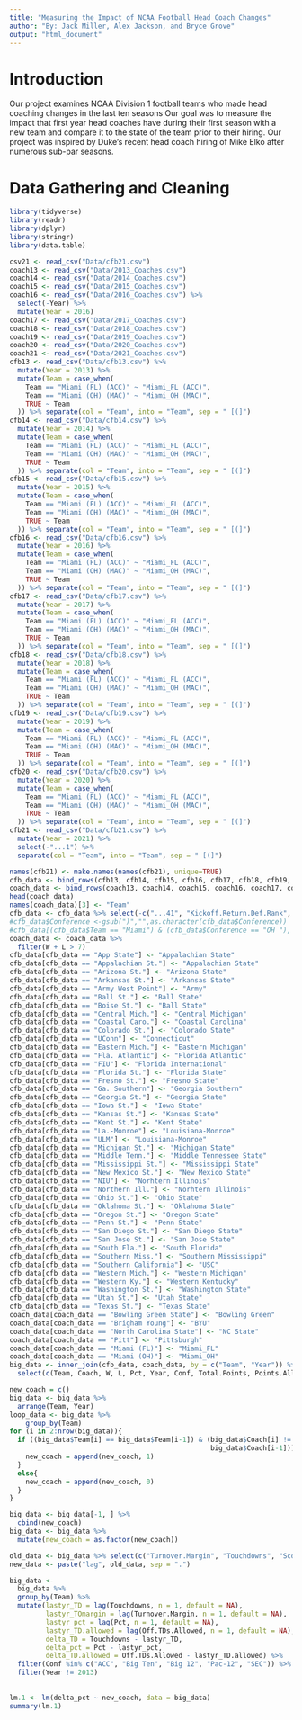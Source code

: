 ```yaml
---
title: "Measuring the Impact of NCAA Football Head Coach Changes"
author: "By: Jack Miller, Alex Jackson, and Bryce Grove" 
output: "html_document"
---
```


# Introduction

Our project examines NCAA Division 1 football teams who made head coaching changes 
in the last ten seasons Our goal was to measure the impact that first year head coaches have during their first season with a new team and compare it to the state of the team prior to their hiring. Our project was inspired by Duke's recent head coach hiring of Mike Elko after numerous sub-par seasons. 

# Data Gathering and Cleaning

```r
library(tidyverse)
library(readr)
library(dplyr)
library(stringr)
library(data.table)
```

```r
csv21 <- read_csv("Data/cfb21.csv")
coach13 <- read_csv("Data/2013_Coaches.csv")
coach14 <- read_csv("Data/2014_Coaches.csv")
coach15 <- read_csv("Data/2015_Coaches.csv")
coach16 <- read_csv("Data/2016_Coaches.csv") %>% 
  select(-Year) %>% 
  mutate(Year = 2016)
coach17 <- read_csv("Data/2017_Coaches.csv")
coach18 <- read_csv("Data/2018_Coaches.csv")
coach19 <- read_csv("Data/2019_Coaches.csv")
coach20 <- read_csv("Data/2020_Coaches.csv")
coach21 <- read_csv("Data/2021_Coaches.csv")
cfb13 <- read_csv("Data/cfb13.csv") %>% 
  mutate(Year = 2013) %>% 
  mutate(Team = case_when(
    Team == "Miami (FL) (ACC)" ~ "Miami_FL (ACC)",
    Team == "Miami (OH) (MAC)" ~ "Miami_OH (MAC)",
    TRUE ~ Team
  )) %>% separate(col = "Team", into = "Team", sep = " [(]")
cfb14 <- read_csv("Data/cfb14.csv") %>% 
  mutate(Year = 2014) %>% 
  mutate(Team = case_when(
    Team == "Miami (FL) (ACC)" ~ "Miami_FL (ACC)",
    Team == "Miami (OH) (MAC)" ~ "Miami_OH (MAC)",
    TRUE ~ Team
  )) %>% separate(col = "Team", into = "Team", sep = " [(]")
cfb15 <- read_csv("Data/cfb15.csv") %>% 
  mutate(Year = 2015) %>% 
  mutate(Team = case_when(
    Team == "Miami (FL) (ACC)" ~ "Miami_FL (ACC)",
    Team == "Miami (OH) (MAC)" ~ "Miami_OH (MAC)",
    TRUE ~ Team
  )) %>% separate(col = "Team", into = "Team", sep = " [(]")
cfb16 <- read_csv("Data/cfb16.csv") %>% 
  mutate(Year = 2016) %>% 
  mutate(Team = case_when(
    Team == "Miami (FL) (ACC)" ~ "Miami_FL (ACC)",
    Team == "Miami (OH) (MAC)" ~ "Miami_OH (MAC)",
    TRUE ~ Team
  )) %>% separate(col = "Team", into = "Team", sep = " [(]")
cfb17 <- read_csv("Data/cfb17.csv") %>% 
  mutate(Year = 2017) %>% 
  mutate(Team = case_when(
    Team == "Miami (FL) (ACC)" ~ "Miami_FL (ACC)",
    Team == "Miami (OH) (MAC)" ~ "Miami_OH (MAC)",
    TRUE ~ Team
  )) %>% separate(col = "Team", into = "Team", sep = " [(]")
cfb18 <- read_csv("Data/cfb18.csv") %>% 
  mutate(Year = 2018) %>% 
  mutate(Team = case_when(
    Team == "Miami (FL) (ACC)" ~ "Miami_FL (ACC)",
    Team == "Miami (OH) (MAC)" ~ "Miami_OH (MAC)",
    TRUE ~ Team
  )) %>% separate(col = "Team", into = "Team", sep = " [(]")
cfb19 <- read_csv("Data/cfb19.csv") %>% 
  mutate(Year = 2019) %>% 
  mutate(Team = case_when(
    Team == "Miami (FL) (ACC)" ~ "Miami_FL (ACC)",
    Team == "Miami (OH) (MAC)" ~ "Miami_OH (MAC)",
    TRUE ~ Team
  )) %>% separate(col = "Team", into = "Team", sep = " [(]")
cfb20 <- read_csv("Data/cfb20.csv") %>% 
  mutate(Year = 2020) %>% 
  mutate(Team = case_when(
    Team == "Miami (FL) (ACC)" ~ "Miami_FL (ACC)",
    Team == "Miami (OH) (MAC)" ~ "Miami_OH (MAC)",
    TRUE ~ Team
  )) %>% separate(col = "Team", into = "Team", sep = " [(]")
cfb21 <- read_csv("Data/cfb21.csv") %>% 
  mutate(Year = 2021) %>% 
  select(-"...1") %>% 
  separate(col = "Team", into = "Team", sep = " [(]") 
```

``` r
names(cfb21) <- make.names(names(cfb21), unique=TRUE)
cfb_data <- bind_rows(cfb13, cfb14, cfb15, cfb16, cfb17, cfb18, cfb19, cfb20, cfb21)
coach_data <- bind_rows(coach13, coach14, coach15, coach16, coach17, coach18, coach19, coach20, coach21)
head(coach_data)
names(coach_data)[3] <- "Team"
cfb_data <- cfb_data %>% select(-c("...41", "Kickoff.Return.Def.Rank", "Opp.Kickoff.Returns", "Kickoff.Touchbacks", "Opponent.Kickoff.Return.Yards", "Opp.Kickoff.Return.Touchdowns.Allowed", "Avg.Yards.per.Kickoff.Return.Allowed", "Win.Loss", "NA.", "Interceptions.Thrown.y"))
#cfb_data$Conference <-gsub(")","",as.character(cfb_data$Conference))
#cfb_data[(cfb_data$Team == "Miami") & (cfb_data$Conference == "OH "), "Team"] <- "Miami (OH)" #need to figure out miami
coach_data <- coach_data %>% 
  filter(W + L > 7)
cfb_data[cfb_data == "App State"] <- "Appalachian State"
cfb_data[cfb_data == "Appalachian St."] <- "Appalachian State"
cfb_data[cfb_data == "Arizona St."] <- "Arizona State"
cfb_data[cfb_data == "Arkansas St."] <- "Arkansas State"
cfb_data[cfb_data == "Army West Point"] <- "Army"
cfb_data[cfb_data == "Ball St."] <- "Ball State"
cfb_data[cfb_data == "Boise St."] <- "Ball State"
cfb_data[cfb_data == "Central Mich."] <- "Central Michigan"
cfb_data[cfb_data == "Coastal Caro."] <- "Coastal Carolina"
cfb_data[cfb_data == "Colorado St."] <- "Colorado State"
cfb_data[cfb_data == "UConn"] <- "Connecticut"
cfb_data[cfb_data == "Eastern Mich."] <- "Eastern Michigan"
cfb_data[cfb_data == "Fla. Atlantic"] <- "Florida Atlantic"
cfb_data[cfb_data == "FIU"] <- "Florida International"
cfb_data[cfb_data == "Florida St."] <- "Florida State"
cfb_data[cfb_data == "Fresno St."] <- "Fresno State"
cfb_data[cfb_data == "Ga. Southern"] <- "Georgia Southern"
cfb_data[cfb_data == "Georgia St."] <- "Georgia State"
cfb_data[cfb_data == "Iowa St."] <- "Iowa State"
cfb_data[cfb_data == "Kansas St."] <- "Kansas State"
cfb_data[cfb_data == "Kent St."] <- "Kent State"
cfb_data[cfb_data == "La.-Monroe"] <- "Louisiana-Monroe"
cfb_data[cfb_data == "ULM"] <- "Louisiana-Monroe"
cfb_data[cfb_data == "Michigan St."] <- "Michigan State"
cfb_data[cfb_data == "Middle Tenn."] <- "Middle Tennessee State"
cfb_data[cfb_data == "Mississippi St."] <- "Mississippi State"
cfb_data[cfb_data == "New Mexico St."] <- "New Mexico State"
cfb_data[cfb_data == "NIU"] <- "Norhtern Illinois"
cfb_data[cfb_data == "Northern Ill."] <- "Norhtern Illinois"
cfb_data[cfb_data == "Ohio St."] <- "Ohio State"
cfb_data[cfb_data == "Oklahoma St."] <- "Oklahoma State"
cfb_data[cfb_data == "Oregon St."] <- "Oregon State"
cfb_data[cfb_data == "Penn St."] <- "Penn State"
cfb_data[cfb_data == "San Diego St."] <- "San Diego State"
cfb_data[cfb_data == "San Jose St."] <- "San Jose State"
cfb_data[cfb_data == "South Fla."] <- "South Florida"
cfb_data[cfb_data == "Southern Miss."] <- "Southern Mississippi"
cfb_data[cfb_data == "Southern California"] <- "USC"
cfb_data[cfb_data == "Western Mich."] <- "Western Michigan"
cfb_data[cfb_data == "Western Ky."] <- "Western Kentucky"
cfb_data[cfb_data == "Washington St."] <- "Washington State"
cfb_data[cfb_data == "Utah St."] <- "Utah State"
cfb_data[cfb_data == "Texas St."] <- "Texas State"
coach_data[coach_data == "Bowling Green State"] <- "Bowling Green"
coach_data[coach_data == "Brigham Young"] <- "BYU"
coach_data[coach_data == "North Carolina State"] <- "NC State"
coach_data[coach_data == "Pitt"] <- "Pittsburgh"
coach_data[coach_data == "Miami (FL)"] <- "Miami_FL"
coach_data[coach_data == "Miami (OH)"] <- "Miami_OH"
big_data <- inner_join(cfb_data, coach_data, by = c("Team", "Year")) %>% 
  select(c(Team, Coach, W, L, Pct, Year, Conf, Total.Points, Points.Allowed, Off.Rank, Off.Yards.Play, Turnover.Margin, Def.Rank, Touchdowns, Penalties, Penalty.Yards.Per.Game, Yards.Play.Allowed, Off.TDs.Allowed, Scoring.Off.Rank, Avg.Points.per.Game.Allowed, Touchdowns.Allowed))
```

```r
new_coach = c()
big_data <- big_data %>% 
  arrange(Team, Year)
loop_data <- big_data %>% 
    group_by(Team) 
for (i in 2:nrow(big_data)){
  if ((big_data$Team[i] == big_data$Team[i-1]) & (big_data$Coach[i] !=
                                                  big_data$Coach[i-1])){
    new_coach = append(new_coach, 1)
  }
  else{
    new_coach = append(new_coach, 0)
  }
}

big_data <- big_data[-1, ] %>% 
  cbind(new_coach)
big_data <- big_data %>% 
  mutate(new_coach = as.factor(new_coach))

old_data <- big_data %>% select(c("Turnover.Margin", "Touchdowns", "Scoring.Off.Rank"))
new_data <- paste("lag", old_data, sep = ".")

big_data <-
  big_data %>% 
  group_by(Team) %>% 
  mutate(lastyr_TD = lag(Touchdowns, n = 1, default = NA),
         lastyr_TOmargin = lag(Turnover.Margin, n = 1, default = NA),
         lastyr_pct = lag(Pct, n = 1, default = NA),
         lastyr_TD.allowed = lag(Off.TDs.Allowed, n = 1, default = NA),
         delta_TD = Touchdowns - lastyr_TD,
         delta_pct = Pct - lastyr_pct,
         delta_TD.allowed = Off.TDs.Allowed - lastyr_TD.allowed) %>% 
  filter(Conf %in% c("ACC", "Big Ten", "Big 12", "Pac-12", "SEC")) %>% 
  filter(Year != 2013)
  
  
lm.1 <- lm(delta_pct ~ new_coach, data = big_data)
summary(lm.1)
```









